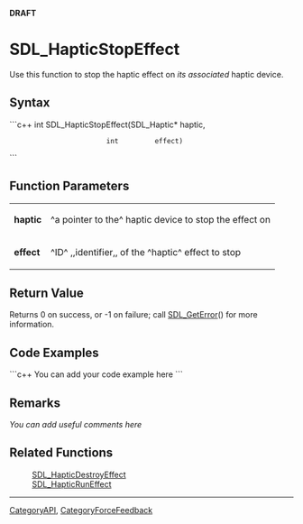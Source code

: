 <!-- pragma section-numbers off -->
<!-- pragma disable-camelcase -->
'''DRAFT'''

= SDL_HapticStopEffect =
Use this function to stop the haptic effect on ''its associated'' haptic device.


== Syntax ==
```c++
int SDL_HapticStopEffect(SDL_Haptic* haptic,
                         int         effect)
```

== Function Parameters ==
{|
|'''haptic'''
|^a pointer to the^ haptic device to stop the effect on
|-
|'''effect'''
|^ID^ ,,identifier,, of the ^haptic^ effect to stop
|}

== Return Value ==
Returns 0 on success, or -1 on failure; call [[SDL_GetError]]() for more information.

== Code Examples ==
```c++
You can add your code example here
```

== Remarks ==
''You can add useful comments here''

== Related Functions ==
:[[SDL_HapticDestroyEffect]]
:[[SDL_HapticRunEffect]]

----
[[CategoryAPI]], [[CategoryForceFeedback]]
